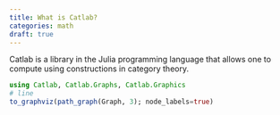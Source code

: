 ```yaml
---
title: What is Catlab?
categories: math
draft: true
---
```


Catlab is a library in the Julia programming language that allows one to 
compute using constructions in category theory. 

```julia
using Catlab, Catlab.Graphs, Catlab.Graphics
# line
to_graphviz(path_graph(Graph, 3); node_labels=true)
```